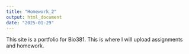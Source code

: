 ```yaml
---
title: "Homework_2"
output: html_document
date: "2025-01-29"
---
```


This site is a portfolio for Bio381. This is where I will upload assignments and homework.
